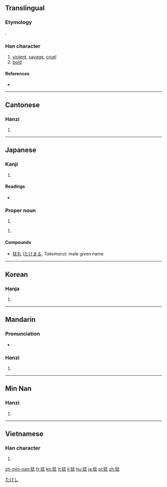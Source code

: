==Translingual==
===Etymology===
{{Han compound|犬|alt1=犭|孟|ls=psc|c1=s|c2=p}}.

===Han character===
{{Han char|rn=94|rad=犬|as=08|sn=11|four=4721<sub>7</sub>|canj=大竹弓木廿 (KHNDT)}}

# [[violent]], [[savage]], [[cruel]]
# [[bold]]

====References====
* {{Han ref|kx=0713.260|dkj=20498|dj=1125.190|hdz=21354.220|uh=731B|ud=29467|bh=B272|bd=45682}}

----

==Cantonese==

===Hanzi===
{{yue-hanzi|jyut=[[maang5]]|y=maang5}}

# {{defn|lang=yue|sort=犬08}}

----

==Japanese==
===Kanji===
{{ja-kanji|grade=c|rs=犬08}}

# {{defn|lang=ja|sort=犬08}}

====Readings====
* {{ja-readings|goon=[[もう]] (mō)|kanon=[[ぼう]] (bō)|kun=[[たけし]] (takeshi)|nanori=}}

===Proper noun===
{{ja-pos|proper|たけし}}

# {{given name|male|lang=ja}}

{{ja-pos|proper|たける}}

# {{given name|male|lang=ja}}

====Compounds====
* [[猛丸]] ([[たけまる]], ''Takemaru''): male given name

[[Category:Japanese male given names|たけし]]

----

==Korean==

===Hanja===
{{ko-hanja|hangeul=맹|eumhun=|rv=maeng|mr=maeng|y=mayng}}

# {{defn|lang=ko|sort=犬08}}

----

==Mandarin==

===Pronunciation===
* {{audio|Zh-meng.ogg|Audio|lang=cmn}}

===Hanzi===
{{cmn-hanzi|pin=[[měng]] ([[meng3]])|wg=meng<sup>3</sup>}}

# {{defn|lang=cmn|sort=犬08}}

----

==Min Nan==

===Hanzi===
{{nan-hanzi|poj=[[mé]], [[béng]]}}

# {{defn|lang=nan|sort=犬08}}

----

==Vietnamese==

===Han character===
{{vi-hantu|[[mãnh]], [[mạnh]]|rs=犬08}}

# {{defn|lang=vi|sort=犬08}}

[[zh-min-nan:猛]]
[[fr:猛]]
[[ko:猛]]
[[lt:猛]]
[[li:猛]]
[[hu:猛]]
[[ja:猛]]
[[pl:猛]]
[[zh:猛]]